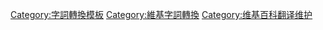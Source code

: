 {{cat more|Wikipedia:字詞轉換處理/公共轉換組}}
{{see also|分类:公共转换组模块}}
{{CGroup/list}}

{{翻譯相關維護}}
[[Category:字詞轉換模板|Category:字詞轉換模板]]
[[Category:維基字詞轉換|Category:維基字詞轉換]]
[[Category:维基百科翻译维护|Category:维基百科翻译维护]]